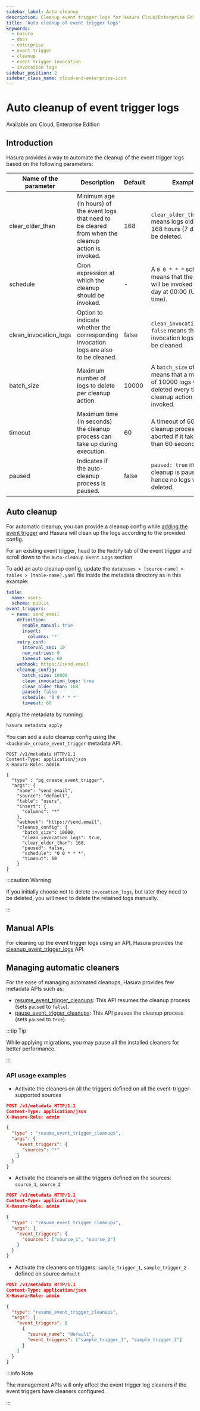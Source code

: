 ```yaml
---
sidebar_label: Auto cleanup
description: Cleanup event trigger logs for Hasura Cloud/Enterprise Edition
title: 'Auto cleanup of event trigger logs'
keywords:
  - hasura
  - docs
  - enterprise
  - event trigger
  - cleanup
  - event trigger invocation
  - invocation logs
sidebar_position: 2
sidebar_class_name: cloud-and-enterprise-icon
---
```



# Auto cleanup of event trigger logs

<div className='badge badge--primary heading-badge'>Available on: Cloud, Enterprise Edition</div>

## Introduction

Hasura provides a way to automate the cleanup of the event trigger logs based on the following parameters:

| Name of the parameter | Description                                                                                               | Default | Example                                                                                                              |
|-----------------------|-----------------------------------------------------------------------------------------------------------|---------|----------------------------------------------------------------------------------------------------------------------|
| clear_older_than      | Minimum age (in hours) of the event logs that need to be cleared from when the cleanup action is invoked. | 168     | `clear_older_than: 168` means logs older than 168 hours (7 days) will be deleted.                                    |
| schedule              | Cron expression at which the cleanup should be invoked.                                                   | -       | A `0 0 * * *` schedule means that the cleanup will be invoked every day at 00:00 (UTC time).                         |
| clean_invocation_logs | Option to indicate whether the corresponding invocation logs are also to be cleaned.                      | false   | `clean_invocation_logs: false` means that invocation logs will not be cleaned.                                       |
| batch_size            | Maximum number of logs to delete per cleanup action.                                                      | 10000   | A `batch_size` of 10000 means that a maximum of 10000 logs will be deleted every time the cleanup action is invoked. |
| timeout               | Maximum time (in seconds) the cleanup process can take up during execution.                               | 60      | A timeout of 60 means cleanup process will be aborted if it takes more than 60 seconds.                              |
| paused                | Indicates if the auto-cleanup process is paused.                                                          | false   | `paused: true` means cleanup is paused, hence no logs will be deleted.                                               |


## Auto cleanup

For automatic cleanup, you can provide a cleanup config while [adding the event
trigger](/event-triggers/create-trigger.mdx) and Hasura will clean up the logs according to the provided config.

<Tabs className="api-tabs">
<TabItem value="console" label="Console">

For an existing event trigger, head to the `Modify` tab of the event trigger and scroll down to the `Auto-cleanup Event
Logs` section.

<Thumbnail src='/img/event-triggers/auto-cleanup.png' alt='Auto cleanup' max-width='543px' />

</TabItem>

<TabItem value="cli" label="CLI">

To add an auto cleanup config, update the `databases > [source-name] > tables > [table-name].yaml` file inside the
metadata directory as in this example:

```yaml {15-21}
table:
  name: users
  schema: public
event_triggers:
  - name: send_email
    definition:
      enable_manual: true
      insert:
        columns: '*'
    retry_conf:
      interval_sec: 10
      num_retries: 0
      timeout_sec: 60
    webhook: https://send.email
    cleanup_config:
      batch_size: 10000
      clean_invocation_logs: true
      clear_older_than: 168
      paused: false
      schedule: '0 0 * * *'
      timeout: 60
```

Apply the metadata by running:

```bash
hasura metadata apply
```

</TabItem>
<TabItem value="api" label="API">

You can add a auto cleanup config using the `<backend>_create_event_trigger` metadata API.

```http {15-22}
POST /v1/metadata HTTP/1.1
Content-Type: application/json
X-Hasura-Role: admin

{
  "type" : "pg_create_event_trigger",
  "args": {
    "name": "send_email",
    "source": "default",
    "table": "users",
    "insert": {
      "columns": "*"
    },
    "webhook": "https://send.email",
    "cleanup_config": {
      "batch_size": 10000,
      "clean_invocation_logs": true,
      "clear_older_than": 168,
      "paused": false,
      "schedule": "0 0 * * *",
      "timeout": 60
    }
}
```

</TabItem>
</Tabs>


:::caution Warning

If you initially choose not to delete `invocation_logs`, but later they need to be deleted, you will need to delete
  the retained logs manually.

:::

## Manual APIs

For cleaning up the event trigger logs using an API, Hasura provides the
[cleanup_event_trigger_logs](/api-reference/metadata-api/event-triggers.mdx#metadata-cleanup-event-trigger-logs) API.


## Managing automatic cleaners

For the ease of managing automated cleanups, Hasura provides few metadata APIs such as:

- [resume_event_trigger_cleanups](/api-reference/metadata-api/event-triggers.mdx#metadata-start-event-trigger-cleanups):
  This API resumes the cleanup process (sets `paused` to `false`).
- [pause_event_trigger_cleanups](/api-reference/metadata-api/event-triggers.mdx#metadata-pause-event-trigger-cleanups):
  This API pauses the cleanup process (sets `paused` to `true`).

:::tip Tip

While applying migrations, you may pause all the installed cleaners for better performance.

:::

### API usage examples

- Activate the cleaners on all the triggers defined on all the event-trigger-supported sources
```json
POST /v1/metadata HTTP/1.1
Content-Type: application/json
X-Hasura-Role: admin

{
  "type" : "resume_event_trigger_cleanups",
  "args": {
    "event_triggers": {
      "sources": "*"
    }
  }
}
```

- Activate the cleaners on all the triggers defined on the sources: `source_1`,
  `source_2`
```json
POST /v1/metadata HTTP/1.1
Content-Type: application/json
X-Hasura-Role: admin

{
  "type" : "resume_event_trigger_cleanups",
  "args": {
    "event_triggers": {
      "sources": ["source_1", "source_2"]
    }
  }
}
```

- Activate the cleaners on triggers: `sample_trigger_1`, `sample_trigger_2`
  defined on source `default`
```json
POST /v1/metadata HTTP/1.1
Content-Type: application/json
X-Hasura-Role: admin

{
  "type": "resume_event_trigger_cleanups",
  "args": {
    "event_triggers": [
      {
        "source_name": "default",
        "event_triggers": ["sample_trigger_1", "sample_trigger_2"]
      }
    ]
  }
}
```

:::info Note

The management APIs will only affect the event trigger log cleaners if the event triggers have cleaners configured.

:::
